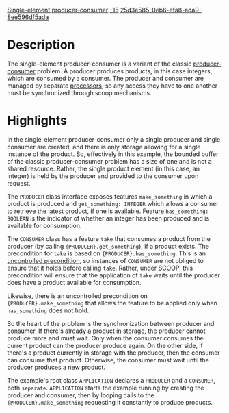 [[Property:title|Single-element producer-consumer]]
[[Property:weight|-15]]
[[Property:uuid|25d3e585-0eb6-efa8-ada9-8ee596df5ada]]
{{Beta}}



=Description=

The single-element producer-consumer is a variant of the classic [http://en.wikipedia.org/wiki/Producer-consumer_problem producer-consumer] problem. A producer produces products, in this case integers, which are consumed by a consumer. The producer and consumer are managed by separate [[Concurrent Eiffel with SCOOP#Processors|processors]], so any access they have to one another must be synchronized through scoop mechanisms.

=Highlights=

In the single-element producer-consumer only a single producer and single consumer are created, and there is only storage allowing for a single instance of the product. So, effectively in this example, the bounded buffer of the classic producer-consumer problem has a size of one and is not a shared resource. Rather, the single product element (in this case, an integer) is held by the producer and provided to the consumer upon request.

The <code>PRODUCER</code> class interface exposes features <code>make_something</code> in which a product is produced and <code>get_something: INTEGER</code> which allows a consumer to retrieve the latest product, if one is available. Feature <code>has_something: BOOLEAN</code> is the indicator of whether an integer has been produced and is available for consumption.

The <code>CONSUMER</code> class has a feature <code>take</code> that consumes a product from the producer (by calling <code>{PRODUCER}.get_something</code>), if a product exists. The precondition for <code>take</code> is based on <code>{PRODUCER}.has_something</code>. This is an [[Concurrent Eiffel with SCOOP#Design by Contract and SCOOP|uncontrolled precondition]], so instances of <code>CONSUMER</code> are not obliged to ensure that it holds before calling <code>take</code>. Rather, under SCOOP, this precondition will ensure that the application of <code>take</code> waits until the producer does have a product available for consumption.

Likewise, there is an uncontrolled precondition on <code>{PRODUCER}.make_something</code> that allows the feature to be applied only when <code>has_something</code> does not hold.

So the heart of the problem is the synchronization between producer and consumer. If there's already a product in storage, the producer cannot produce more and must wait. Only when the consumer consumes the current product can the producer produce again. On the other side, if there's a product currently in storage with the producer, then the consumer can consume that product. Otherwise, the consumer must wait until the producer produces a new product.

The example's root class <code>APPLICATION</code> declares a <code>PRODUCER</code> and a <code>CONSUMER</code>, both <code>separate</code>. <code>APPLICATION</code> starts the example running by creating the producer and consumer, then by looping calls to the <code>{PRODUCER}.make_something</code> requesting it constantly to produce products. 



